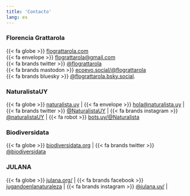 ```yaml
---
title: 'Contacto'
lang: es
---
```


### Florencia Grattarola
{{< fa globe >}} [flograttarola.com](https://flograttarola.com/)  
{{< fa envelope >}} [flograttarola@gmail.com](mailto:flograttarola@gmail.com)   
{{< fa brands twitter >}} [@flograttarola](https://twitter.com/flograttarola)  
{{< fa brands mastodon >}}  [ecoevo.social/@flograttarola](https://ecoevo.social/@flograttarola)  
{{< fa brands bluesky >}} [@flograttarola.bsky.social](https://bsky.app/profile/flograttarola.bsky.social).   


### NaturalistaUY

{{< fa globe >}} [naturalista.uy](https://www.naturalista.uy) | {{< fa envelope >}} [hola@naturalista.uy](mailto:hola@naturalista.uy) | {{< fa brands twitter >}} [@NaturalistaUY](https://twitter.com/NaturalistaUY) | {{< fa brands instagram >}} [@naturalistaUY](https://www.instagram.com/naturalistaUY) | {{< fa robot >}}  [bots.uy/@Naturalista](https://bots.uy/Naturalista)  

### Biodiversidata
{{< fa globe >}} [biodiversidata.org](https://biodiversidata.org) | {{< fa brands twitter >}} [@biodiversidata](https://twitter.com/biodiversidata)  

### JULANA
{{< fa globe >}} [julana.org/](http://julana.org/) | {{< fa brands facebook >}} [jugandoenlanaturaleza](https://www.facebook.com/jugandoenlanaturaleza) | {{< fa brands instagram >}} [@julana.uy/](https://www.instagram.com/julana.uy/) |


